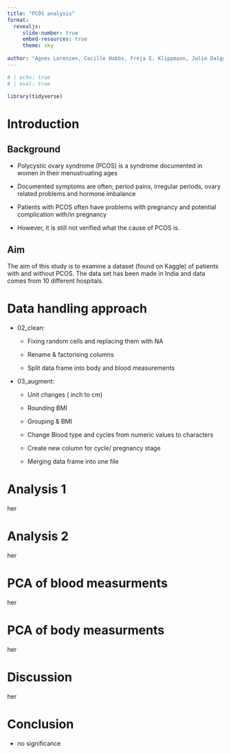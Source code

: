 ```yaml
---
title: "PCOS analysis"
format:
  revealjs:
     slide-number: true
     embed-resources: true
     theme: sky
      
author: "Agnes Lorenzen, Cecille Hobbs, Freja E. Klippmann, Julie Dalgaard Petersen & Mille Rask Sander"
---
```


```r
# | echo: true 
# | eval: true  

library(tidyverse)
```

# Introduction

## Background

-   Polycystic ovary syndrome (PCOS) is a syndrome documented in women in their menustruating ages

-   Documented symptoms are often; period pains, irregular periods, ovary related problems and hormone imbalance

-   Patients with PCOS often have problems with pregnancy and potential complication with/in pregnancy

-   However, it is still not verified what the cause of PCOS is.

## Aim

The aim of this study is to examine a dataset (found on Kaggle) of patients with and without PCOS. The data set has been made in India and data comes from 10 different hospitals.

# Data handling approach

-   02_clean:

    -   Fixing random cells and replacing them with NA

    -   Rename & factorising columns

    -   Split data frame into body and blood measurements

-   03_augment:

    -   Unit changes ( inch to cm)

    -   Rounding BMI

    -   Grouping & BMI

    -   Change Blood type and cycles from numeric values to characters

    -   Create new column for cycle/ pregnancy stage

    -   Merging data frame into one file

# Analysis 1

her

# Analysis 2

her

# PCA of blood measurments

her

# PCA of body measurments

her

# Discussion

her

# Conclusion

-   no significance
